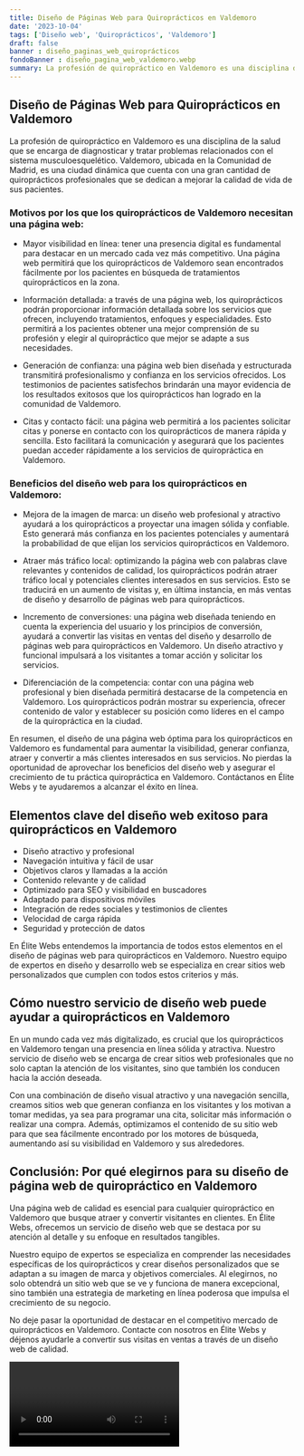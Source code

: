 ```yaml
---
title: Diseño de Páginas Web para Quiroprácticos en Valdemoro
date: '2023-10-04'
tags: ['Diseño web', 'Quiroprácticos', 'Valdemoro']
draft: false
banner : diseño_paginas_web_quiroprácticos
fondoBanner : diseño_pagina_web_valdemoro.webp
summary: La profesión de quiropráctico en Valdemoro es una disciplina de la salud que se encarga de diagnosticar y tratar problemas relacionados con el sistema musculoesquelético. Valdemoro, ubicada en la Comunidad de Madrid, es una ciudad dinámica que cuenta con una gran cantidad de quiroprácticos profesionales que se dedican a mejorar la calidad de vida de sus pacientes.
---
```


## Diseño de Páginas Web para Quiroprácticos en Valdemoro

La profesión de quiropráctico en Valdemoro es una disciplina de la salud que se encarga de diagnosticar y tratar problemas relacionados con el sistema musculoesquelético. Valdemoro, ubicada en la Comunidad de Madrid, es una ciudad dinámica que cuenta con una gran cantidad de quiroprácticos profesionales que se dedican a mejorar la calidad de vida de sus pacientes.

### Motivos por los que los quiroprácticos de Valdemoro necesitan una página web:

- Mayor visibilidad en línea: tener una presencia digital es fundamental para destacar en un mercado cada vez más competitivo. Una página web permitirá que los quiroprácticos de Valdemoro sean encontrados fácilmente por los pacientes en búsqueda de tratamientos quiroprácticos en la zona.

- Información detallada: a través de una página web, los quiroprácticos podrán proporcionar información detallada sobre los servicios que ofrecen, incluyendo tratamientos, enfoques y especialidades. Esto permitirá a los pacientes obtener una mejor comprensión de su profesión y elegir al quiropráctico que mejor se adapte a sus necesidades.

- Generación de confianza: una página web bien diseñada y estructurada transmitirá profesionalismo y confianza en los servicios ofrecidos. Los testimonios de pacientes satisfechos brindarán una mayor evidencia de los resultados exitosos que los quiroprácticos han logrado en la comunidad de Valdemoro.

- Citas y contacto fácil: una página web permitirá a los pacientes solicitar citas y ponerse en contacto con los quiroprácticos de manera rápida y sencilla. Esto facilitará la comunicación y asegurará que los pacientes puedan acceder rápidamente a los servicios de quiropráctica en Valdemoro.

### Beneficios del diseño web para los quiroprácticos en Valdemoro:

- Mejora de la imagen de marca: un diseño web profesional y atractivo ayudará a los quiroprácticos a proyectar una imagen sólida y confiable. Esto generará más confianza en los pacientes potenciales y aumentará la probabilidad de que elijan los servicios quiroprácticos en Valdemoro.

- Atraer más tráfico local: optimizando la página web con palabras clave relevantes y contenidos de calidad, los quiroprácticos podrán atraer tráfico local y potenciales clientes interesados en sus servicios. Esto se traducirá en un aumento de visitas y, en última instancia, en más ventas de diseño y desarrollo de páginas web para quiroprácticos.

- Incremento de conversiones: una página web diseñada teniendo en cuenta la experiencia del usuario y los principios de conversión, ayudará a convertir las visitas en ventas del diseño y desarrollo de páginas web para quiroprácticos en Valdemoro. Un diseño atractivo y funcional impulsará a los visitantes a tomar acción y solicitar los servicios.

- Diferenciación de la competencia: contar con una página web profesional y bien diseñada permitirá destacarse de la competencia en Valdemoro. Los quiroprácticos podrán mostrar su experiencia, ofrecer contenido de valor y establecer su posición como líderes en el campo de la quiropráctica en la ciudad.

En resumen, el diseño de una página web óptima para los quiroprácticos en Valdemoro es fundamental para aumentar la visibilidad, generar confianza, atraer y convertir a más clientes interesados en sus servicios. No pierdas la oportunidad de aprovechar los beneficios del diseño web y asegurar el crecimiento de tu práctica quiropráctica en Valdemoro. Contáctanos en Élite Webs y te ayudaremos a alcanzar el éxito en línea.

<GifSeo />

<Cta />

## Elementos clave del diseño web exitoso para quiroprácticos en Valdemoro

- Diseño atractivo y profesional
- Navegación intuitiva y fácil de usar
- Objetivos claros y llamadas a la acción
- Contenido relevante y de calidad
- Optimizado para SEO y visibilidad en buscadores
- Adaptado para dispositivos móviles
- Integración de redes sociales y testimonios de clientes
- Velocidad de carga rápida
- Seguridad y protección de datos

En Élite Webs entendemos la importancia de todos estos elementos en el diseño de páginas web para quiroprácticos en Valdemoro. Nuestro equipo de expertos en diseño y desarrollo web se especializa en crear sitios web personalizados que cumplen con todos estos criterios y más.

## Cómo nuestro servicio de diseño web puede ayudar a quiroprácticos en Valdemoro

En un mundo cada vez más digitalizado, es crucial que los quiroprácticos en Valdemoro tengan una presencia en línea sólida y atractiva. Nuestro servicio de diseño web se encarga de crear sitios web profesionales que no solo captan la atención de los visitantes, sino que también los conducen hacia la acción deseada.

Con una combinación de diseño visual atractivo y una navegación sencilla, creamos sitios web que generan confianza en los visitantes y los motivan a tomar medidas, ya sea para programar una cita, solicitar más información o realizar una compra. Además, optimizamos el contenido de su sitio web para que sea fácilmente encontrado por los motores de búsqueda, aumentando así su visibilidad en Valdemoro y sus alrededores.

## Conclusión: Por qué elegirnos para su diseño de página web de quiropráctico en Valdemoro

Una página web de calidad es esencial para cualquier quiropráctico en Valdemoro que busque atraer y convertir visitantes en clientes. En Élite Webs, ofrecemos un servicio de diseño web que se destaca por su atención al detalle y su enfoque en resultados tangibles.

Nuestro equipo de expertos se especializa en comprender las necesidades específicas de los quiroprácticos y crear diseños personalizados que se adaptan a su imagen de marca y objetivos comerciales. Al elegirnos, no solo obtendrá un sitio web que se ve y funciona de manera excepcional, sino también una estrategia de marketing en línea poderosa que impulsa el crecimiento de su negocio.

No deje pasar la oportunidad de destacar en el competitivo mercado de quiroprácticos en Valdemoro. Contacte con nosotros en Élite Webs y déjenos ayudarle a convertir sus visitas en ventas a través de un diseño web de calidad.

<Video />

<CtaBot job='Quiroprácticos' city='Valdemoro'/>

<Gmaps query='Valdemoro+españa+maps' />
